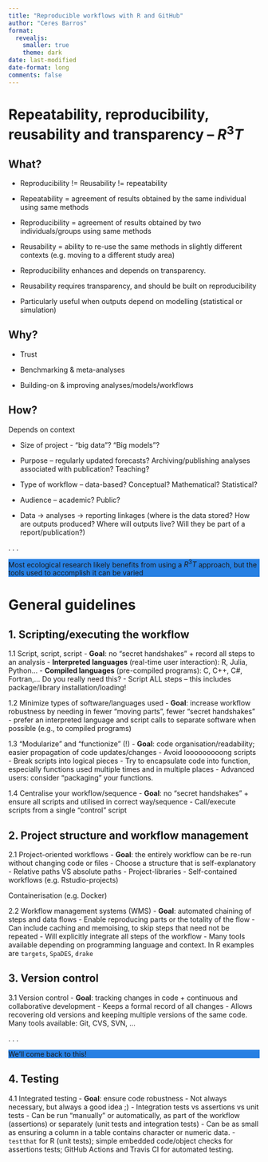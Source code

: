 ```yaml
---
title: "Reproducible workflows with R and GitHub"
author: "Ceres Barros"
format: 
  revealjs:
    smaller: true
    theme: dark
date: last-modified
date-format: long
comments: false
---
```


# Repeatability, reproducibility, reusability and transparency -- $R^3T$

## What?

::: incremental
-   Reproducibility != Reusability != repeatability

-   Repeatability = agreement of results obtained by the same individual using same methods

-   Reproducibility = agreement of results obtained by two individuals/groups using same methods

-   Reusability = ability to re-use the same methods in slightly different contexts (e.g. moving to a different study area)

-   Reproducibility enhances and depends on transparency.

-   Reusability requires transparency, and should be built on reproducibility

-   Particularly useful when outputs depend on modelling (statistical or simulation)
:::

## Why?

::: incremental
-   Trust

-   Benchmarking & meta-analyses

-   Building-on & improving analyses/models/workflows
:::

## How?

Depends on context

::: incremental
-   Size of project - "big data"? "Big models"?

-   Purpose -- regularly updated forecasts?
    Archiving/publishing analyses associated with publication?
    Teaching?

-   Type of workflow -- data-based?
    Conceptual?
    Mathematical?
    Statistical?

-   Audience -- academic?
    Public?

-   Data -\> analyses -\> reporting linkages (where is the data stored? How are outputs produced? Where will outputs live? Will they be part of a report/publication?)
:::

. . .

::: {data-id="box1" style="background: #2780e3"}
Most ecological research likely benefits from using a $R^3T$ approach, but the tools used to accomplish it can be varied
:::

# General guidelines

## 1. Scripting/executing the workflow

1.1  Script, script, script
    -   **Goal**: no "secret handshakes" + record all steps to an analysis
    -   **Interpreted languages** (real-time user interaction): R, Julia, Python...
    -   **Compiled languages** (pre-compiled programs): C, C++, C#, Fortran,... Do you really need this?
    -   Script ALL steps -- this includes package/library installation/loading!

<!-- -->

1.2  Minimize types of software/languages used
    -   **Goal**: increase workflow robustness by needing in fewer "moving parts", fewer "secret handshakes"
    -   prefer an interpreted language and script calls to separate software when possible (e.g., to compiled programs)

<!-- -->

1.3  "Modularize" and "functionize" (!)
    -   **Goal**: code organisation/readability; easier propagation of code updates/changes
    -   Avoid looooooooong scripts
    -   Break scripts into logical pieces
    -   Try to encapsulate code into function, especially functions used multiple times and in multiple places
    -   Advanced users: consider "packaging" your functions.

<!-- -->

1.4  Centralise your workflow/sequence
    -   **Goal**: no "secret handshakes" + ensure all scripts and utilised in correct way/sequence
    -   Call/execute scripts from a single "control" script

## 2. Project structure and workflow management

2.1  Project-oriented workflows
    -   **Goal**: the entirely workflow can be re-run without changing code or files
    -   Choose a structure that is self-explanatory
    -   Relative paths VS absolute paths
    -   Project-libraries
    -   Self-contained workflows (e.g. Rstudio-projects)

Containerisation (e.g. Docker)

2.2  Workflow management systems (WMS)
    -   **Goal**: automated chaining of steps and data flows
    -   Enable reproducing parts or the totality of the flow
    -   Can include caching and memoising, to skip steps that need not be repeated
    -   Will explicitly integrate all steps of the workflow
    -   Many tools available depending on programming language and context. In R examples are `targets`, `SpaDES`, `drake`

<!-- insert SpaDES workflow figure here -->

## 3. Version control

3.1  Version control
    -   **Goal**: tracking changes in code + continuous and collaborative development
    -   Keeps a formal record of all changes
    -   Allows recovering old versions and keeping multiple versions of the same code. Many tools available: Git, CVS, SVN, ...

. . .

::: {data-id="box1" style="background: #2780e3"}
We'll come back to this!
:::


## 4. Testing

4.1  Integrated testing
    -   **Goal**: ensure code robustness
    -   Not always necessary, but always a good idea ;)
    -   Integration tests vs assertions vs unit tests
    -   Can be run "manually" or automatically, as part of the workflow (assertions) or separately (unit tests and integration tests)
    -   Can be as small as ensuring a column in a table contains character or numeric data.
    -   `testthat` for R (unit tests); simple embedded code/object checks for assertions tests; GitHub Actions and Travis CI for automated testing.
